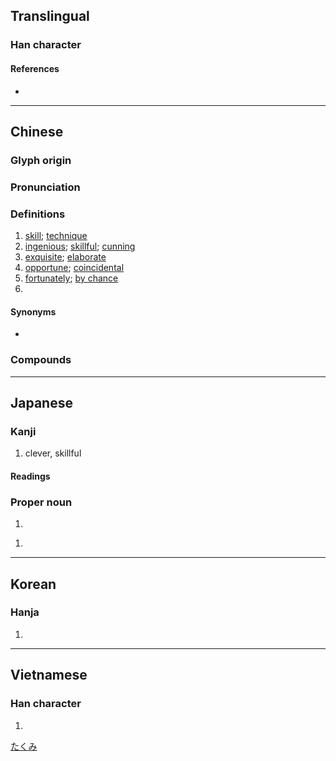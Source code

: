 {{character info/new}}
==Translingual==

===Han character===
{{Han char|rn=48|rad=工|as=02|sn=5|four=11127|canj=MMVS|ids=⿰工丂}}

====References====
* {{Han ref|kx=0325.090|dkj=08721|dj=0628.010|hdz=10412.010|uh=5DE7|ud=24039|bh=A5A9|bd=42409}}

----

==Chinese==
{{zh-forms}}

===Glyph origin===
{{Han etym}}

===Pronunciation===
{{zh-pron
|m=qiǎo
|c=haau2,kiu2
|h=
|mn=kháu/khiáu/khá
|mn_note=kháu - literary; khiáu/khá - vernacular
|w=2qiau
|mc=y
|oc=y
|ma=Zh-qiao.ogg
|cat=n,a,adv,pn
}}

===Definitions===
{{zh-hanzi}}

# [[skill]]; [[technique]]
# [[ingenious]]; [[skillful]]; [[cunning]]
# [[exquisite]]; [[elaborate]]
# [[opportune]]; [[coincidental]]
# [[fortunately]]; [[by chance]]
# {{surname|lang=zh}}

====Synonyms====
* {{qualifier|Mandarin}} {{zh-l|聰明}}

===Compounds===
{{zh-der|技巧|巧克力|使巧兒|巧發奇中|大巧若拙|巧辯|嘴尖舌巧|巧言善色|剛巧|恰巧|丟巧針|可巧|巧不可階|取巧|慧心巧手|巧手|嬝娜纖巧|巧佞|慧心巧思|不巧|乖巧|巧丸|巧說|心靈手巧|巧拙|巧工|巧言如簧|巧固球|巧夕|巧事|來得巧|巧計|乞巧|弄巧成拙|弄巧反拙|巧笑|因難見巧|巧遇|巧諛|巧語花言|巧話|巧詐|巧言舌辯|巧言令色|巧言|巧藝|巧若生成|巧舌|巧笑倩兮|巧立名目|巧當兒|巧果|巧曆|巧故|巧思|巧婦|巧奪天工|巧嘴|巧同造化|巧合|巧取豪奪|巧取|巧勁兒|巧偷豪奪|巧作|巧了|巧主兒|工巧|小巧|奇巧|小巧玲瓏|巧妙|巧言利口|天緣湊巧|偏巧|巧匠|奸巧|奇技淫巧|天緣巧合|巧宦|偷巧|因緣巧合|嘗巧|善巧便佞|巧言如流|堅巧|七巧板|佻巧|投機取巧|百巧千窮|甘言巧辭|正巧|新巧|碰巧|熟能生巧|窮妙極巧|機巧|窮工極巧|湊巧|百巧成窮|祈巧|深文巧劾|深文巧詆|機緣巧合|智巧|淫巧|機緣湊巧|舞文巧法|細巧|齊巧|纖巧|辭巧理拙|鬥巧|輕巧|花貓巧嘴|繆巧|綿密小巧|靈巧|鬥巧爭奇|趕巧|舞文巧詆|精巧|討巧|豪奪巧取|花言巧語|能工巧匠}}

----

==Japanese==

===Kanji===
{{ja-kanji|grade=c|rs=工02}}

# clever, skillful

====Readings====
{{ja-readings
|goon=きょう
|kanon=こう<かう
|kun=うま-い, たく-み, たく-む, さとい
}}

===Proper noun===
{{ja-pos|proper|たくみ}}

# {{given name|male|lang=ja}}

{{ja-pos|proper|こう|hhira=かう}}

# {{given name|male|lang=ja}}

[[Category:Japanese male given names|たくみ]]

----

==Korean==

===Hanja===
{{ko-hanja|hangeul=교|rv=gyo|mr=kyo}}

# {{defn|lang=ko|sort=工02}}

----

==Vietnamese==

===Han character===
{{vi-hantu|[[xảo]]|rs=工02}}

# {{defn|lang=vi|sort=工02}}